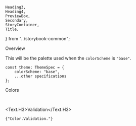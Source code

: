     Heading3,
    Heading4,
    PreviewBox,
    Secondary,
    StoryContainer,
    Title,
} from "../storybook-common";

<Meta title="General/Color/LifeSG Color" />

<Title>LifeSG Colors</Title>

<Secondary>Overview</Secondary>

This will be the palette used when the `colorScheme` is `"base"`.

```tsx
const theme: ThemeSpec = {
    colorScheme: "base",
	...other specifications
};
```

<Secondary>Colors</Secondary>

<ColorPalette set={BaseColorSet.Brand} category="Brand" />
<ColorPalette
    set={{
        Primary: BaseColorSet.Primary,
        PrimaryDark: BaseColorSet.PrimaryDark,
        Secondary: BaseColorSet.Secondary,
    }}
/>
<ColorPalette set={BaseColorSet.Neutral} category="Neutral" />

<ColorPalette set={BaseColorSet.Accent.Dark} category="Accent.Dark" />

<ColorPalette set={BaseColorSet.Accent.Light} category="Accent.Light" />

<br />

<Text.H3>Validation</Text.H3>

<PreviewBox>
    <code>{"Color.Validation.<color>"}</code>
</PreviewBox>

<ColorPalette set={BaseColorSet.Validation.Green} category="Green" />
<ColorPalette set={BaseColorSet.Validation.Orange} category="Orange" />
<ColorPalette set={BaseColorSet.Validation.Red} category="Red" />
